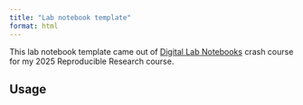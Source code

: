 ```yaml
---
title: "Lab notebook template"
format: html
---
```


This lab notebook template came out of  [Digital Lab Notebooks]() crash course for my 2025 Reproducible Research course. 

## Usage 

